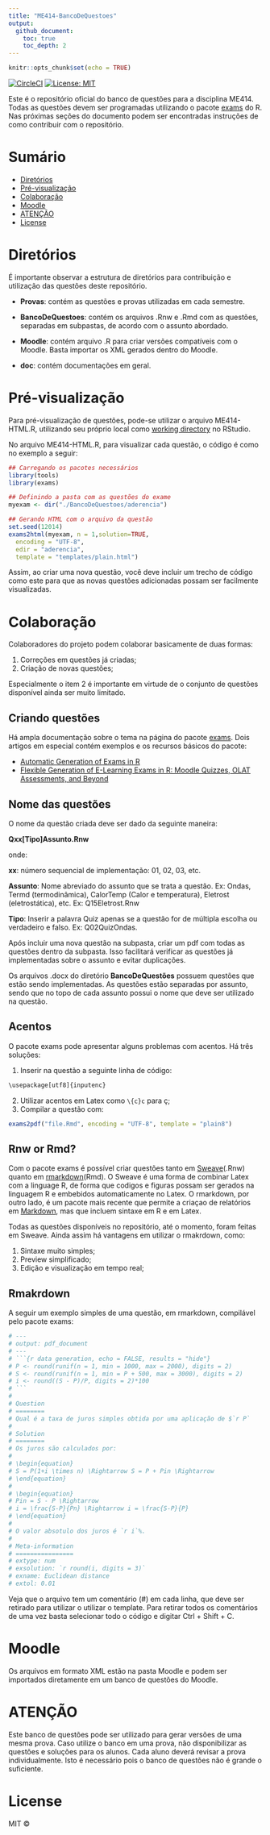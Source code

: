```yaml
---
title: "ME414-BancoDeQuestoes"
output: 
  github_document:
    toc: true
    toc_depth: 2
---
```


```r
knitr::opts_chunk$set(echo = TRUE)
```

[![CircleCI](https://circleci.com/gh/flaviobarros/BancoFisica/tree/master.svg?style=svg&circle-token=ad42994e397d4da2260bafdb20853dd9a45efccf)](https://circleci.com/gh/flaviobarros/BancoFisica/tree/master)
[![License: MIT](https://img.shields.io/badge/License-MIT-yellow.svg)](https://opensource.org/licenses/MIT)

Este é o repositório oficial do banco de questões para a disciplina ME414. Todas as questões devem ser programadas utilizando o pacote [exams](https://cran.r-project.org/web/packages/exams/index.html) do R. Nas próximas seções do documento podem ser encontradas instruções de como contribuir com o repositório.

Sumário
=================

<!--ts-->
   * [Diretórios](#diretórios)
   * [Pré-visualização](#pré-visualização)
   * [Colaboração](#colaboração)
   * [Moodle](#moodle)
   * [ATENÇÃO](#atenção)
   * [License](#license)
   
<!--te-->

Diretórios
==========

É importante observar a estrutura de diretórios para contribuição e utilização das questões deste repositório.

* **Provas**: contém as questões e provas utilizadas em cada semestre.

* **BancoDeQuestoes**: contém os arquivos .Rnw e .Rmd com as questões, separadas em subpastas, de acordo com o assunto abordado.

* **Moodle**: contém arquivo .R para criar versões compatíveis com o Moodle. Basta importar os XML gerados dentro do Moodle.

* **doc**: contém documentações em geral.

Pré-visualização
================

Para pré-visualização de questões, pode-se utilizar o arquivo ME414-HTML.R, utilizando seu próprio local como [working directory](https://stat.ethz.ch/R-manual/R-devel/library/base/html/getwd.html) no RStudio.

No arquivo ME414-HTML.R, para visualizar cada questão, o código é como no exemplo a seguir:


```r
## Carregando os pacotes necessários
library(tools)
library(exams)

## Definindo a pasta com as questões do exame
myexam <- dir("./BancoDeQuestoes/aderencia")

## Gerando HTML com o arquivo da questão
set.seed(12014)
exams2html(myexam, n = 1,solution=TRUE,
  encoding = "UTF-8",
  edir = "aderencia",
  template = "templates/plain.html")
```

Assim, ao criar uma nova questão, você deve incluir um trecho de código como este para que as novas questões adicionadas possam ser facilmente visualizadas.

Colaboração
===========

Colaboradores do projeto podem colaborar basicamente de duas formas:

1. Correções em questões já criadas;
2. Criação de novas questões;

Especialmente o item 2 é importante em virtude de o conjunto de questões disponível ainda ser muito limitado.

Criando questões
----------------

Há ampla documentação sobre o tema na página do pacote [exams](https://cran.r-project.org/web/packages/exams/index.html). Dois artigos em especial contém exemplos e os recursos básicos do pacote:

* [Automatic Generation of Exams in R](https://cran.r-project.org/web/packages/exams/vignettes/exams.pdf)
* [Flexible Generation of E-Learning Exams in R: Moodle Quizzes, OLAT Assessments, and Beyond](https://cran.r-project.org/web/packages/exams/vignettes/exams2.pdf)

Nome das questões
-----------------

O nome da questão criada deve ser dado da seguinte maneira:

**Qxx[Tipo]Assunto.Rnw**

onde: 

**xx**: número sequencial de implementação: 01, 02, 03, etc.

**Assunto**: Nome abreviado do assunto que se trata a questão. Ex: Ondas, Termd (termodinâmica), CalorTemp (Calor e temperatura), Eletrost (eletrostática), etc. Ex: Q15Eletrost.Rnw

**Tipo**: Inserir a palavra Quiz apenas se a questão for de múltipla escolha ou verdadeiro e falso. Ex: Q02QuizOndas.

Após incluir uma nova questão na subpasta, criar um pdf com todas as questões dentro da subpasta. Isso facilitará verificar as questões já implementadas sobre o assunto e evitar duplicações.

Os arquivos .docx do diretório **BancoDeQuestões** possuem questões que estão sendo implementadas. As questões estão separadas por assunto, sendo que no topo de cada assunto possui o nome que deve ser utilizado na questão.

Acentos
-------

O pacote exams pode apresentar alguns problemas com acentos. Há três soluções:

1. Inserir na questão a seguinte linha de código:

```r
\usepackage[utf8]{inputenc}
```

2. Utilizar acentos em Latex como ```\{c}c``` para ç;
3. Compilar a questão com:

```r
exams2pdf("file.Rmd", encoding = "UTF-8", template = "plain8")
```

Rnw or Rmd?
-----------

Com o pacote exams é possível criar questões tanto em [Sweave](http://www.statistik.lmu.de/~leisch/Sweave/)(.Rnw) quanto em [rmarkdown](http://rmarkdown.rstudio.com/)(Rmd). O Sweave é uma forma de combinar Latex com a linguage R, de forma que codigos e figuras possam ser gerados na linguagem R e embebidos automaticamente no Latex. O rmarkdown, por outro lado, é um pacote mais recente que permite a criaçao de relatórios em [Markdown](https://pt.wikipedia.org/wiki/Markdown), mas que incluem sintaxe em R e em Latex.

Todas as questões disponíveis no repositório, até o momento, foram feitas em Sweave. Ainda assim há vantagens em utilizar o rmakrdown, como:

1. Sintaxe muito simples;
2. Preview simplificado;
3. Edição e visualização em tempo real;

Rmakrdown
---------

A seguir um exemplo simples de uma questão, em rmarkdown, compilável pelo pacote exams:

```r
# ---
# output: pdf_document
# ---
# ```{r data generation, echo = FALSE, results = "hide"}
# P <- round(runif(n = 1, min = 1000, max = 2000), digits = 2)
# S <- round(runif(n = 1, min = P + 500, max = 3000), digits = 2)
# i <- round((S - P)/P, digits = 2)*100
# ```
# 
# Question
# ========
# Qual é a taxa de juros simples obtida por uma aplicação de $`r P`
# 
# Solution
# ========
# Os juros são calculados por:
# 
# \begin{equation}
# S = P(1+i \times n) \Rightarrow S = P + Pin \Rightarrow 
# \end{equation}
# 
# \begin{equation}
# Pin = S - P \Rightarrow 
# i = \frac{S-P}{Pn} \Rightarrow i = \frac{S-P}{P}
# \end{equation}
# 
# O valor absotulo dos juros é `r i`%.
# 
# Meta-information
# ================
# extype: num
# exsolution: `r round(i, digits = 3)`
# exname: Euclidean distance
# extol: 0.01
```

Veja que o arquivo tem um comentário (#) em cada linha, que deve ser retirado para utilizar o utilizar o template. Para retirar todos os comentários de uma vez basta selecionar todo o código e digitar Ctrl + Shift + C.

Moodle
======

Os arquivos em formato XML estão na pasta Moodle e podem ser importados diretamente em um banco de questões do Moodle.

ATENÇÃO
=======

Este banco de questões pode ser utilizado para gerar versões de uma mesma prova. Caso utilize o banco em uma prova, não disponibilizar as questões e soluções para os alunos. Cada aluno deverá revisar a prova individualmente. Isto é necessário pois o banco de questões não é grande o suficiente.

License
=======
MIT ©
